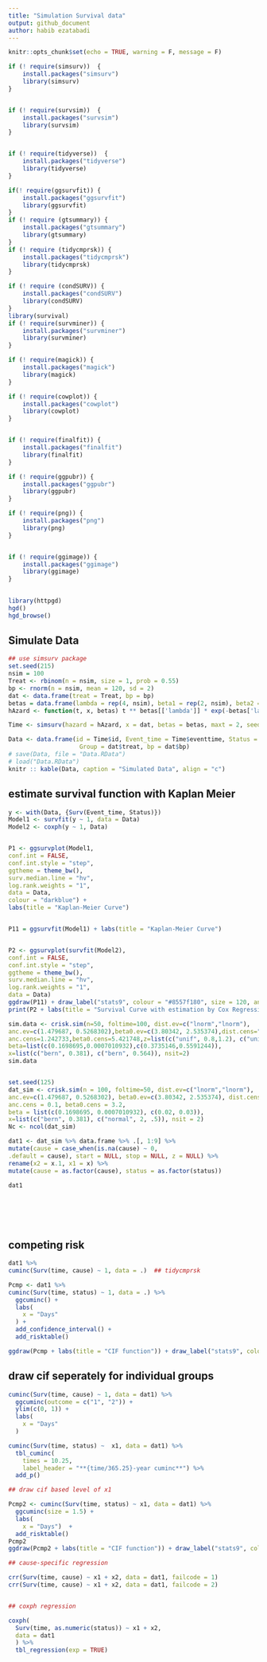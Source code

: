 ```yaml
---
title: "Simulation Survival data"
output: github_document
author: habib ezatabadi
---
```


```r
knitr::opts_chunk$set(echo = TRUE, warning = F, message = F)
```



```r
if (! require(simsurv))  {
    install.packages("simsurv")
    library(simsurv)
}


if (! require(survsim))  {
    install.packages("survsim")
    library(survsim)
}


if (! require(tidyverse))  {
    install.packages("tidyverse")
    library(tidyverse)
}

if(! require(ggsurvfit)) {
    install.packages("ggsurvfit")
    library(ggsurvfit)
}
if (! require (gtsummary)) {
    install.packages("gtsummary")
    library(gtsummary)
}
if (! require (tidycmprsk)) {
    install.packages("tidycmprsk")
    library(tidycmprsk)
}

if (! require (condSURV)) {
    install.packages("condSURV")
    library(condSURV)
}
library(survival)
if (! require(survminer)) {
    install.packages("survminer")
    library(survminer)
}

if (! require(magick)) {
    install.packages("magick")
    library(magick)
}

if (! require(cowplot)) {
    install.packages("cowplot")
    library(cowplot)
}


if (! require(finalfit)) {
    install.packages("finalfit")
    library(finalfit)
}

if (! require(ggpubr)) {
    install.packages("ggpubr")
    library(ggpubr)
}

if (! require(png)) {
    install.packages("png")
    library(png)
}


if (! require(ggimage)) {
    install.packages("ggimage")
    library(ggimage)
}
  
```

```r
library(httpgd)
hgd()
hgd_browse()

```



## Simulate Data

```r

## use simsurv package
set.seed(215)
nsim = 100
Treat <- rbinom(n = nsim, size = 1, prob = 0.55)
bp <- rnorm(n = nsim, mean = 120, sd = 2)
dat <- data.frame(treat = Treat, bp = bp)
betas = data.frame(lambda = rep(4, nsim), beta1 = rep(2, nsim), beta2 = rep(-3, nsim))
hAzard <- function(t, x, betas) t ** betas[['lambda']] * exp(-betas['lambda'] * t ** betas[['lambda']] * (betas[['beta1']] * x[['treat']] + betas[['beta2']]*x[['bp']]))

Time <- simsurv(hazard = hAzard, x = dat, betas = betas, maxt = 2, seed = 215)

Data <- data.frame(id = Time$id, Event_time = Time$eventtime, Status = Time$status, 
                    Group = dat$treat, bp = dat$bp)
# save(Data, file = "Data.RData")
# load("Data.RData")
knitr :: kable(Data, caption = "Simulated Data", align = "c")
```


## estimate survival function with Kaplan Meier 
```r
y <- with(Data, {Surv(Event_time, Status)})
Model1 <- survfit(y ~ 1, data = Data)
Model2 <- coxph(y ~ 1, Data)


P1 <- ggsurvplot(Model1, 
conf.int = FALSE, 
conf.int.style = "step",
ggtheme = theme_bw(), 
surv.median.line = "hv", 
log.rank.weights = "1", 
data = Data,
colour = "darkblue") + 
labs(title = "Kaplan-Meier Curve")


P11 = ggsurvfit(Model1) + labs(title = "Kaplan-Meier Curve")


P2 <- ggsurvplot(survfit(Model2), 
conf.int = FALSE, 
conf.int.style = "step",
ggtheme = theme_bw(), 
surv.median.line = "hv", 
log.rank.weights = "1", 
data = Data) 
ggdraw(P11) + draw_label("stats9", colour = "#8557f180", size = 120, angle = 45, alpha = 0.3)
print(P2 + labs(title = "Survival Curve with estimation by Cox Regression"))
```

```r
sim.data <- crisk.sim(n=50, foltime=100, dist.ev=c("lnorm","lnorm"),
anc.ev=c(1.479687, 0.5268302),beta0.ev=c(3.80342, 2.535374),dist.cens="lnorm",
anc.cens=1.242733,beta0.cens=5.421748,z=list(c("unif", 0.8,1.2), c("unif", 0.9, 1.5)), 
beta=list(c(0.1698695,0.0007010932),c(0.3735146,0.5591244)), 
x=list(c("bern", 0.381), c("bern", 0.564)), nsit=2)
sim.data


set.seed(125)
dat_sim <- crisk.sim(n = 100, foltime=50, dist.ev=c("lnorm","lnorm"),
anc.ev=c(1.479687, 0.5268302), beta0.ev=c(3.80342, 2.535374), dist.cens = "lnorm",
anc.cens = 0.1, beta0.cens = 3.2,  
beta = list(c(0.1698695, 0.0007010932), c(0.02, 0.03)), 
x=list(c("bern", 0.381), c("normal", 2, .5)), nsit = 2)
Nc <- ncol(dat_sim)

dat1 <- dat_sim %>% data.frame %>% .[, 1:9] %>%
mutate(cause = case_when(is.na(cause) ~ 0, 
.default = cause), start = NULL, stop = NULL, z = NULL) %>% 
rename(x2 = x.1, x1 = x) %>%
mutate(cause = as.factor(cause), status = as.factor(status)) 

dat1







```


## competing risk 


```r
dat1 %>%
cuminc(Surv(time, cause) ~ 1, data = .)  ## tidycmprsk

Pcmp <- dat1 %>% 
cuminc(Surv(time, status) ~ 1, data = .) %>% 
  ggcuminc() + 
  labs(
    x = "Days"
  ) + 
  add_confidence_interval() +
  add_risktable()

ggdraw(Pcmp + labs(title = "CIF function")) + draw_label("stats9", colour = "#8557f180", size = 120, angle = 45, alpha = 0.3) 
```




## draw cif seperately for individual groups
```r
cuminc(Surv(time, cause) ~ 1, data = dat1) %>% 
  ggcuminc(outcome = c("1", "2")) +
  ylim(c(0, 1)) + 
  labs(
    x = "Days"
  )

cuminc(Surv(time, status) ~  x1, data = dat1) %>% 
  tbl_cuminc(
    times = 10.25, 
    label_header = "**{time/365.25}-year cuminc**") %>% 
  add_p()

## draw cif based level of x1

Pcmp2 <- cuminc(Surv(time, status) ~ x1, data = dat1) %>% 
  ggcuminc(size = 1.5) + 
  labs(
    x = "Days")  +
  add_risktable() 
Pcmp2
ggdraw(Pcmp2 + labs(title = "CIF function")) + draw_label("stats9", colour = "black", size = 120, angle = 45, alpha = 0.15) 

## cause-specific regression 

crr(Surv(time, cause) ~ x1 + x2, data = dat1, failcode = 1)
crr(Surv(time, cause) ~ x1 + x2, data = dat1, failcode = 2)


## coxph regression

coxph(
  Surv(time, as.numeric(status)) ~ x1 + x2, 
  data = dat1
  ) %>% 
  tbl_regression(exp = TRUE)
```